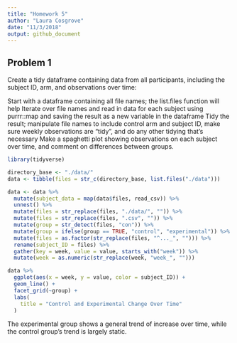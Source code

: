 ```yaml
---
title: "Homework 5"
author: "Laura Cosgrove"
date: "11/3/2018"
output: github_document
---
```


## Problem 1
Create a tidy dataframe containing data from all participants, including the subject ID, arm, and observations over time:

Start with a dataframe containing all file names; the list.files function will help
Iterate over file names and read in data for each subject using purrr::map and saving the result as a new variable in the dataframe
Tidy the result; manipulate file names to include control arm and subject ID, make sure weekly observations are “tidy”, and do any other tidying that’s necessary
Make a spaghetti plot showing observations on each subject over time, and comment on differences between groups.

```r
library(tidyverse)
```

```r

directory_base <- "./data/"
data <- tibble(files = str_c(directory_base, list.files("./data")))

data <- data %>% 
  mutate(subject_data = map(data$files, read_csv)) %>% 
  unnest() %>% 
  mutate(files = str_replace(files, "./data/", "")) %>% 
  mutate(files = str_replace(files, ".csv", "")) %>% 
  mutate(group = str_detect(files, "con")) %>% 
  mutate(group = ifelse(group == TRUE, "control", "experimental")) %>% 
  mutate(files = as.factor(str_replace(files, "^..._", ""))) %>% 
  rename(subject_ID = files) %>%
  gather(key = week, value = value, starts_with("week")) %>% 
  mutate(week = as.numeric(str_replace(week, "week_", "")))

data %>% 
  ggplot(aes(x = week, y = value, color = subject_ID)) +
  geom_line() +
  facet_grid(~group) +
  labs(
    title = "Control and Experimental Change Over Time"
  )
```

The experimental group shows a general trend of increase over time, while the control group's trend is largely static.